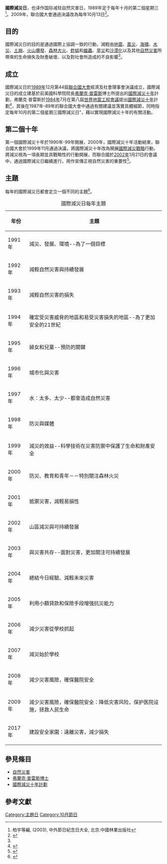 '''國際減災日'''，也译作国际减轻自然灾害日，1989年定于每年十月的第二個星期三<ref name="a">柏宇等編, (2003), 中外節日紀念日大全, 北京:中國林業出版社</ref>。2009年，聯合國大會通過決議改為每年10月13日<ref>{{Cite web |url=http://www.un.org/zh/events/disasterreductionday/ |title=国际减灾日  10月13日 |accessdate=2013-09-03 |archive-date=2020-09-15 |archive-url=https://web.archive.org/web/20200915224500/https://www.un.org/zh/events/disasterreductionday/ |dead-url=no }}</ref>。

==目的==
國際減災日的目的是通過國際上協調一致的行動，減輕由[[地震|地震]]、[[風災|風災]]、[[海嘯|海嘯]]、[[水災|水災]]、[[土崩|土崩]]、[[火山爆發|火山爆發]]、[[森林大火|森林大火]]、[[蚱蜢|蚱蜢]]和[[蝗蟲|蝗蟲]]、[[旱災|旱災]]和[[沙漠化|沙漠化]]以及其他[[自然災害|自然災害]]所帶來的生命損失及財產破壞、以及對社會所造成的不良影響<ref name="a"></ref>。
==成立==
國際減災日於[[1989年|1989年]]12月第44屆[[聯合國大會|聯合國大會]]經濟及社會理事會決議成立，國際減災日的成立建基於前美國科學院院長[[弗蘭克·普雷斯|弗蘭克·普雷斯]]博士所提出的[[國際減災十年|國際減災十年]]計劃，弗蘭克·普雷斯於[[1984年|1984年]]7月在第八屆[[世界地震工程會議|世界地震工程會議]]提出[[國際減災十年|國際減災十年]]計劃<ref>{{Cite web |url=http://www.tcoc.com.tw/InDay/10/1002th.htm |title=國際減災十年（10月的第二個星期三） |accessdate=2009-08-03 |archive-date=2008-04-08 |archive-url=https://web.archive.org/web/20080408175310/http://www.tcoc.com.tw/InDay/10/1002th.htm |dead-url=no }}</ref>，其後在1987年-89年的聯合國大會中通過有關建議並落實具體細節，同時指定每年10月的第二個星期三國際減災日"，藉以實現國際減災十年的有關活動。

==第二個十年==
第一個國際減災十年於1990年-99年開展，2000年，國際減災十年活動結束，聯合國大會於1999年11月通過決議，將國際減災十年改為開展[[國際減災戰略|國際減災戰略]]行動，將減災視為一項長期並具戰略性的行動開展，而聯合國於[[2002年|2002年]]1月21日的會議中，通過國際減災日繼續進行，用作宣傳正視自然災害的重要性<ref>{{Cite web |url=http://www.undemocracy.com/A-RES-56-195.pdf |title=聯合國文件 |accessdate=2009-08-03 |archive-date=2012-10-26 |archive-url=https://web.archive.org/web/20121026005439/http://www.undemocracy.com/A-RES-56-195.pdf |dead-url=no }}</ref>。

==主題==
每年的國際減災日都會定立一個不同的主題<ref>{{Cite web |url=http://news.xinhuanet.com/ziliao/2003-07/01/content_947787_1.htm |title=“國際減災日”簡介 |accessdate=2011-12-02 |archive-date=2012-10-15 |archive-url=https://web.archive.org/web/20121015080026/http://news.xinhuanet.com/ziliao/2003-07/01/content_947787_1.htm |dead-url=no }}</ref>。

{|class="wikitable" border="1"
|+國際減災日每年主題
!年份!!主題
|-
|1991年||減災、發展、環境--為了一個目標
|-
|1992年||減輕自然災害與持續發展
|-
|1993年||減輕自然災害的損失
|-
|1994年||確定受災害威脅的地區和易受災害損失的地區--為了更加安全的21世紀
|-
|1995年||婦女和兒童--預防的關鍵
|-
|1996年||城市化與災害
|-
|1997年||水：太多、太少--都會造成自然災害
|-
|1998年||防災與媒體
|-
|1999年||減災的效益--科學技術在災害防禦中保護了生命和財產安全
|-
|2000年||防災、教育和青年－－特別關注森林火災
|-
|2001年||抵禦災害，減輕易損性
|-
|2002年||山區減災與可持續發展
|-
|2003年||與災害共存--面對災害，更加關注可持續發展
|-
|2004年||總結今日經驗、減輕未來災害
|-
|2005年||利用小額貸款和保險手段增強抗災能力
|-
|2006年||減少災害從學校抓起
|-
|2007年||減災始於學校
|-
|2008年||減少災害風險，確保醫院安全
|-
|2009年||減少災害風險，確保醫院安全：降低灾害风险，保护医院设施，拯救人民生命
|-
|2017年||建設安全家園：遠離災害，減少損失
|}

==參見條目==
*[[自然災害|自然災害]]
*[[弗蘭克·普雷斯博士|弗蘭克·普雷斯博士]]
*[[國際減災十年計劃|國際減災十年計劃]]

==參考文獻==
{{reflist}}

[[Category:主題日|Category:主題日]]
[[Category:10月節日|Category:10月節日]]